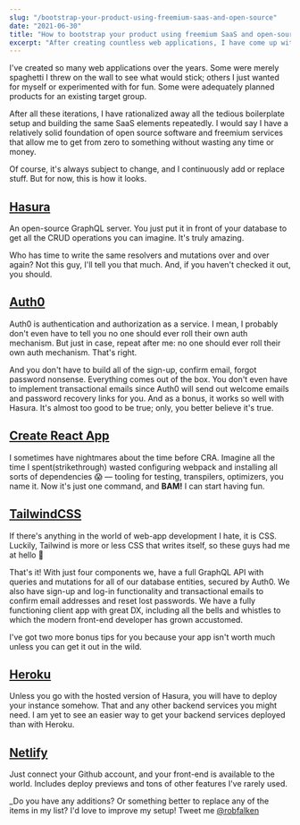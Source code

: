 ```yaml
---
slug: "/bootstrap-your-product-using-freemium-saas-and-open-source"
date: "2021-06-30"
title: "How to bootstrap your product using freemium SaaS and open-source software"
excerpt: "After creating countless web applications, I have come up with a set of freemium SaaS and open-source software that allow me to bootstrap a new app in no time and with basically no money."
---
```


I've created so many web applications over the years. Some were merely spaghetti I threw on the wall to see what would stick; others I just wanted for myself or experimented with for fun. Some were adequately planned products for an existing target group.

After all these iterations, I have rationalized away all the tedious boilerplate setup and building the same SaaS elements repeatedly. I would say I have a relatively solid foundation of open source software and freemium services that allow me to get from zero to something without wasting any time or money.

Of course, it's always subject to change, and I continuously add or replace stuff. But for now, this is how it looks.

## [Hasura](https://hasura.io)

An open-source GraphQL server. You just put it in front of your database to get all the CRUD operations you can imagine. It's truly amazing.

Who has time to write the same resolvers and mutations over and over again? Not this guy, I'll tell you that much. And, if you haven't checked it out, you should.

## [Auth0](https://auth0.com)

Auth0 is authentication and authorization as a service. I mean, I probably don't even have to tell you no one should ever roll their own auth mechanism. But just in case, repeat after me: no one should ever roll their own auth mechanism. That's right.

And you don't have to build all of the sign-up, confirm email, forgot password nonsense. Everything comes out of the box. You don't even have to implement transactional emails since Auth0 will send out welcome emails and password recovery links for you. And as a bonus, it works so well with Hasura. It's almost too good to be true; only, you better believe it's true.

## [Create React App](https://create-react-app.dev)

I sometimes have nightmares about the time before CRA. Imagine all the time I spent(strikethrough) wasted configuring webpack and installing all sorts of dependencies 😱 — tooling for testing, transpilers, optimizers, you name it. Now it's just one command, and **BAM!** I can start having fun.

## [TailwindCSS](https://tailwindcss.com)

If there's anything in the world of web-app development I hate, it is CSS. Luckily, Tailwind is more or less CSS that writes itself, so these guys had me at hello 💃

That's it! With just four components we, have a full GraphQL API with queries and mutations for all of our database entities, secured by Auth0. We also have sign-up and log-in functionality and transactional emails to confirm email addresses and reset lost passwords. We have a fully functioning client app with great DX, including all the bells and whistles to which the modern front-end developer has grown accustomed.

I've got two more bonus tips for you because your app isn't worth much unless you can get it out in the wild.

## [Heroku](https://www.heroku.com)

Unless you go with the hosted version of Hasura, you will have to deploy your instance somehow. That and any other backend services you might need. I am yet to see an easier way to get your backend services deployed than with Heroku.

## [Netlify](https://www.netlify.com)

Just connect your Github account, and your front-end is available to the world. Includes deploy previews and tons of other features I've rarely used.

\_Do you have any additions? Or something better to replace any of the items in my list? I'd love to improve my setup! Tweet me [@robfalken](https://twitter.com/robfalken)

